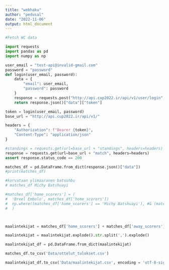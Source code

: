```yaml
---
title: "webhaku"
author: "pedusal"
date: "2022-11-06"
output: html_document
---
```


```python
#Fetch WC data

import requests
import pandas as pd
import numpy as np

user_email = "test-api@invalid-gmail.com"
password = "password"
def login(user_email, password):
    data = {
        "email": user_email,
        "password": password
    }
    response = requests.post("http://api.cup2022.ir/api/v1/user/login", json=data)
    return response.json()["data"]["token"]

token = login(user_email, password)
base_url = "http://api.cup2022.ir/api/v1/"

headers = {
    "Authorization": f"Bearer {token}",
    "Content-Type": "application/json"
}

#standings = requests.get(url=base_url + "standings", headers=headers)
response = requests.get(url=base_url + "match", headers=headers)
assert response.status_code == 200

matches_df = pd.DataFrame.from_dict(response.json()["data"])
#print(matches_df)

```

```python
#korvataan ylimaaranen batsuhbu
# matches_df Michy Batshuayi

#matches_df['home_scorers'] = (
#  'Breel Embolo', matches_df['home_scorers'])
#  np.where((matches_df['home_scorers'] == 'Michy Batshuayi'), #& (matches_df['away_team_id'] == 32), 
#  )



maalintekijat = matches_df['home_scorers'] + matches_df['away_scorers']

maalintekijat = maalintekijat.explode().str.split(',').explode()

maalintekijat_df = pd.DataFrame.from_dict(maalintekijat)

```




```python
matches_df.to_csv('Data/ottelut_tulokset.csv')

maalintekijat_df.to_csv('Data/maalintekijat.csv', encoding = 'utf-8-sig')

```


